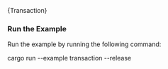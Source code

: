 
<DotEnvWarning/>
<CodeBlock className="language-rust">
    {Transaction}
</CodeBlock>

### Run the Example

Run the example by running the following command:

<CodeBlock className="language-bash">
    cargo run --example transaction --release
</CodeBlock>
